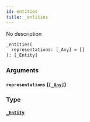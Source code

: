 ```yaml
---
id: entities
title: _entities
---
```


No description

```graphql
_entities(
  representations: [_Any] = []
): [_Entity]

```

### Arguments

#### `representations` ([`[_Any]`](/developer/api-reference/scalars/any.mdx))

### Type

#### [`_Entity`](/developer/api-reference/unions/entity.mdx)
